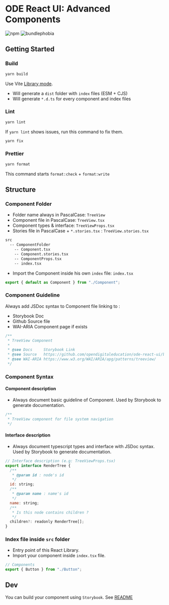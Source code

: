 <Meta title="Packages/Advanced" />

# ODE React UI: Advanced Components

![npm](https://img.shields.io/npm/v/@ode-react-ui/advanced?style=flat-square)
![bundlephobia](https://img.shields.io/bundlephobia/min/@ode-react-ui/advanced?style=flat-square)

## Getting Started

### Build

```bash
yarn build
```

Use Vite [Library mode](https://vitejs.dev/guide/build.html#library-mode).

- Will generate a `dist` folder with `index` files (ESM + CJS)
- Will generate `*.d.ts` for every component and index files

### Lint

```bash
yarn lint
```

If `yarn lint` shows issues, run this command to fix them.

```bash
yarn fix
```

### Prettier

```bash
yarn format
```

This command starts `format:check` + `format:write`

## Structure

### Component Folder

- Folder name always in PascalCase: `TreeView`
- Component file in PascalCase: `TreeView.tsx`
- Component types & interface: `TreeViewProps.tsx`
- Stories file in PascalCase + `*.stories.tsx` : `TreeView.stories.tsx`

```bash
src
  -- ComponentFolder
    -- Component.tsx
    -- Component.stories.tsx
    -- ComponentProps.tsx
    -- index.tsx
```

- Import the Component inside his own `index` file: `index.tsx`

```jsx
export { default as Component } from "./Component";
```

### Component Guideline

Always add JSDoc syntax to Component file linking to :

- Storybook Doc
- Github Source file
- WAI-ARIA Component page if exists

```jsx
/**
 * TreeView Component
 *
 * @see Docs     Storybook Link
 * @see Source   https://github.com/opendigitaleducation/ode-react-ui/blob/master/packages/core/src/TreeView/TreeView.tsx
 * @see WAI-ARIA https://www.w3.org/WAI/ARIA/apg/patterns/treeview/
 */
```

### Component Syntax

#### Component description

- Always document basic guideline of Component. Used by Storybook to generate documentation.

```jsx
/**
 * TreeView component for file system navigation
 */
```

#### Interface description

- Always document typescript types and interface with JSDoc syntax. Used by Storybook to generate documentation.

```jsx
// Interface description (e.g: TreeViewProps.tsx)
export interface RenderTree {
  /**
   * @param id : node's id
   */
  id: string;
  /**
   * @param name : name's id
   */
  name: string;
  /**
   * Is this node contains children ?
   */
  children?: readonly RenderTree[];
}
```

### Index file inside `src` folder

- Entry point of this React Library.
- Import your component inside `index.tsx` file.

```jsx
// Components
export { Button } from "./Button";
```

## Dev

You can build your component using `Storybook`. See [README](../../apps/docs/README.md)

